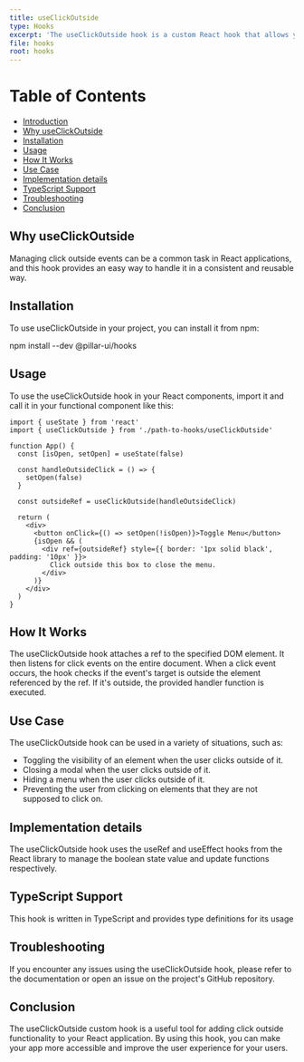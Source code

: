 ```yaml
---
title: useClickOutside
type: Hooks
excerpt: 'The useClickOutside hook is a custom React hook that allows you to listen for clicks outside a specified DOM element. This is particularly useful for scenarios where you want to close a component or trigger a specific action when the user clicks outside a specific element.'
file: hooks
root: hooks
---
```


# Table of Contents

- [Introduction](#introduction)
- [Why useClickOutside](#why-useclickoutside)
- [Installation](#installation)
- [Usage](#usage)
- [How It Works](#how-it-works)
- [Use Case](#use-case)
- [Implementation details](#implementation-details)
- [TypeScript Support](#typescript-support)
- [Troubleshooting](#troubleshooting)
- [Conclusion](#conclusion)

## Why useClickOutside

Managing click outside events can be a common task in React applications, and this hook provides an easy way to handle it in a consistent and reusable way.

## Installation

To use useClickOutside in your project, you can install it from npm:

npm install --dev @pillar-ui/hooks

## Usage

To use the useClickOutside hook in your React components, import it and call it in your functional component like this:

```tsx title='app.tsx' showLineNumbers
import { useState } from 'react'
import { useClickOutside } from './path-to-hooks/useClickOutside'

function App() {
  const [isOpen, setOpen] = useState(false)

  const handleOutsideClick = () => {
    setOpen(false)
  }

  const outsideRef = useClickOutside(handleOutsideClick)

  return (
    <div>
      <button onClick={() => setOpen(!isOpen)}>Toggle Menu</button>
      {isOpen && (
        <div ref={outsideRef} style={{ border: '1px solid black', padding: '10px' }}>
          Click outside this box to close the menu.
        </div>
      )}
    </div>
  )
}
```

## How It Works

The useClickOutside hook attaches a ref to the specified DOM element. It then listens for click events on the entire document. When a click event occurs, the hook checks if the event's target is outside the element referenced by the ref. If it's outside, the provided handler function is executed.

## Use Case

The useClickOutside hook can be used in a variety of situations, such as:

- Toggling the visibility of an element when the user clicks outside of it.
- Closing a modal when the user clicks outside of it.
- Hiding a menu when the user clicks outside of it.
- Preventing the user from clicking on elements that they are not supposed to click on.

## Implementation details

The useClickOutside hook uses the useRef and useEffect hooks from the React library to manage the boolean state value and update functions respectively.

## TypeScript Support

This hook is written in TypeScript and provides type definitions for its usage

## Troubleshooting

If you encounter any issues using the useClickOutside hook, please refer to the documentation or open an issue on the project's GitHub repository.

## Conclusion

The useClickOutside custom hook is a useful tool for adding click outside functionality to your React application. By using this hook, you can make your app more accessible and improve the user experience for your users.
